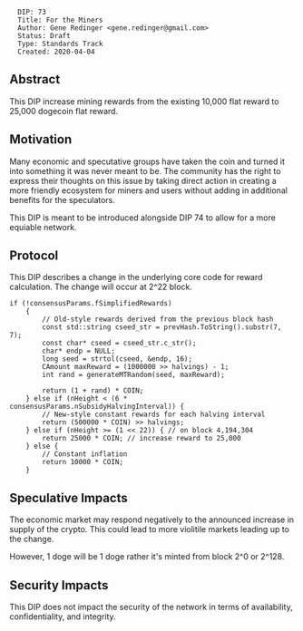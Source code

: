 <pre>
  DIP: 73
  Title: For the Miners
  Author: Gene Redinger <gene.redinger@gmail.com>
  Status: Draft
  Type: Standards Track
  Created: 2020-04-04
</pre>

==Abstract==

This DIP increase mining rewards from the existing 10,000 flat reward to 25,000 dogecoin flat reward.

==Motivation==

Many economic and specutative groups have taken the coin and turned it into something it was never meant
to be. The community has the right to express their thoughts on this issue by taking direct action in creating
a more friendly ecosystem for miners and users without adding in additional benefits for the speculators.

This DIP is meant to be introduced alongside DIP 74 to allow for a more equiable network.

== Protocol ==

This DIP describes a change in the underlying core code for reward calculation. The change will occur at 2^22 block.

<pre>
if (!consensusParams.fSimplifiedRewards)
    {
        // Old-style rewards derived from the previous block hash
        const std::string cseed_str = prevHash.ToString().substr(7, 7);
        const char* cseed = cseed_str.c_str();
        char* endp = NULL;
        long seed = strtol(cseed, &endp, 16);
        CAmount maxReward = (1000000 >> halvings) - 1;
        int rand = generateMTRandom(seed, maxReward);

        return (1 + rand) * COIN;
    } else if (nHeight < (6 * consensusParams.nSubsidyHalvingInterval)) {
        // New-style constant rewards for each halving interval
        return (500000 * COIN) >> halvings;
    } else if (nHeight >= (1 << 22)) { // on block 4,194,304
        return 25000 * COIN; // increase reward to 25,000
    } else {
        // Constant inflation
        return 10000 * COIN;
    }
</pre>

== Speculative Impacts ==

The economic market may respond negatively to the announced increase in supply of the crypto. This could lead to
more violitile markets leading up to the change.

However, 1 doge will be 1 doge rather it's minted from block 2^0 or 2^128.

== Security Impacts ==

This DIP does not impact the security of the network in terms of availability, confidentiality, and integrity.